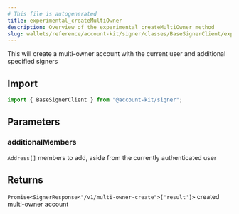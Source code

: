 ```yaml
---
# This file is autogenerated
title: experimental_createMultiOwner
description: Overview of the experimental_createMultiOwner method
slug: wallets/reference/account-kit/signer/classes/BaseSignerClient/experimental_createMultiOwner
---
```


This will create a multi-owner account with the current user and additional specified signers

## Import

```ts
import { BaseSignerClient } from "@account-kit/signer";
```

## Parameters

### additionalMembers

`Address[]`
members to add, aside from the currently authenticated user

## Returns

`Promise<SignerResponse<"/v1/multi-owner-create">['result']>`
created multi-owner account
